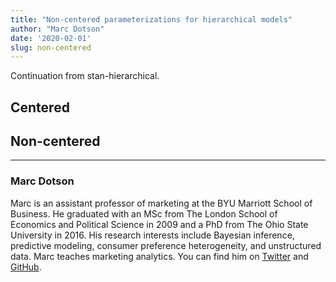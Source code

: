 ```yaml
---
title: "Non-centered parameterizations for hierarchical models"
author: "Marc Dotson"
date: '2020-02-01'
slug: non-centered
---
```


Continuation from stan-hierarchical.

## Centered

## Non-centered

-----

### Marc Dotson

Marc is an assistant professor of marketing at the BYU Marriott School of Business. He graduated with an MSc from The London School of Economics and Political Science in 2009 and a PhD from The Ohio State University in 2016. His research interests include Bayesian inference, predictive modeling, consumer preference heterogeneity, and unstructured data. Marc teaches marketing analytics. You can find him on [Twitter](https://twitter.com/marcdotson) and [GitHub](https://github.com/marcdotson).
